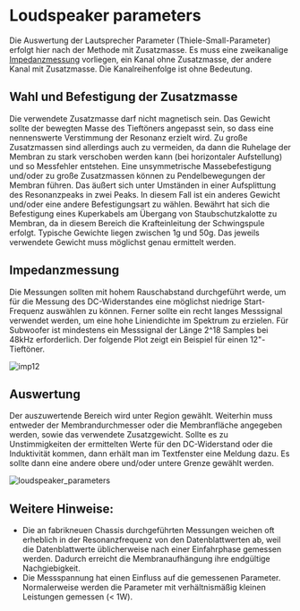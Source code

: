 # Loudspeaker parameters

Die Auswertung der Lautsprecher Parameter (Thiele-Small-Parameter) erfolgt hier nach der Methode mit Zusatzmasse. Es muss eine zweikanalige [Impedanzmessung](/de/help/adda/impedance) vorliegen, ein Kanal ohne Zusatzmasse, der andere Kanal mit Zusatzmasse. Die Kanalreihenfolge ist ohne Bedeutung.

## Wahl und Befestigung der Zusatzmasse

Die verwendete Zusatzmasse darf nicht magnetisch sein. Das Gewicht sollte der bewegten Masse des Tieftöners angepasst sein, so dass eine nennenswerte Verstimmung der Resonanz erzielt wird. Zu große Zusatzmassen sind allerdings auch zu vermeiden, da dann die Ruhelage der Membran zu stark verschoben werden kann (bei horizontaler Aufstellung) und so Messfehler entstehen. Eine unsymmetrische Massebefestigung und/oder zu große Zusatzmassen können zu Pendelbewegungen der Membran führen. Das äußert sich unter Umständen in einer Aufsplittung des Resonanzpeaks in zwei Peaks. In diesem Fall ist ein anderes Gewicht und/oder eine andere Befestigungsart zu wählen. Bewährt hat sich die Befestigung eines Kuperkabels am Übergang von Staubschutzkalotte zu Membran, da in diesem Bereich die Krafteinleitung der Schwingspule erfolgt. Typische Gewichte liegen zwischen 1g und 50g. Das jeweils verwendete Gewicht muss möglichst genau ermittelt werden.

## Impedanzmessung

Die Messungen sollten mit hohem Rauschabstand durchgeführt werde, um für die Messung des DC-Widerstandes eine möglichst niedrige Start-Frequenz auswählen zu können. Ferner sollte ein recht langes Messsignal verwendet werden, um eine hohe Liniendichte im Spektrum zu erzielen. Für Subwoofer ist mindestens ein Messsignal der Länge 2^18 Samples bei 48kHz erforderlich. Der folgende Plot zeigt ein Beispiel für einen 12"-Tieftöner.

![imp12](/imp12.png)

## Auswertung

Der auszuwertende Bereich wird unter Region gewählt. Weiterhin muss entweder der Membrandurchmesser oder die Membranfläche angegeben werden, sowie das verwendete Zusatzgewicht. Sollte es zu Unstimmigkeiten der ermittelten Werte für den DC-Widerstand oder die Induktivität kommen, dann erhält man im Textfenster eine Meldung dazu. Es sollte dann eine andere obere und/oder untere Grenze gewählt werden.

![loudspeaker_parameters](/loudspeaker_parameters.gif)

## Weitere Hinweise:
- Die an fabrikneuen Chassis durchgeführten Messungen weichen oft erheblich in der Resonanzfrequenz von den Datenblattwerten ab, weil die Datenblattwerte üblicherweise nach einer Einfahrphase gemessen werden. Dadurch erreicht die Membranaufhängung ihre endgültige Nachgiebigkeit.
- Die Messspannung hat einen Einfluss auf die gemessenen Parameter. Normalerweise werden die Parameter mit verhältnismäßig kleinen Leistungen gemessen (< 1W).

